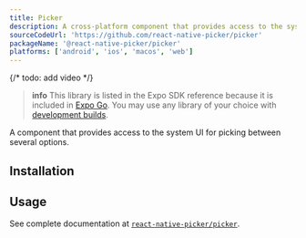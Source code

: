 ```yaml
---
title: Picker
description: A cross-platform component that provides access to the system UI for picking between several options.
sourceCodeUrl: 'https://github.com/react-native-picker/picker'
packageName: '@react-native-picker/picker'
platforms: ['android', 'ios', 'macos', 'web']
---
```



{/* todo: add video */}

> **info** This library is listed in the Expo SDK reference because it is included in [Expo Go](https://expo.dev/go). You may use any library of your choice with [development builds](/develop/development-builds/introduction/).

A component that provides access to the system UI for picking between several options.

<PlatformsSection android emulator ios simulator web />

## Installation

<APIInstallSection href="https://github.com/react-native-picker/picker#getting-started" />

## Usage

See complete documentation at [`react-native-picker/picker`](https://github.com/react-native-picker/picker).
